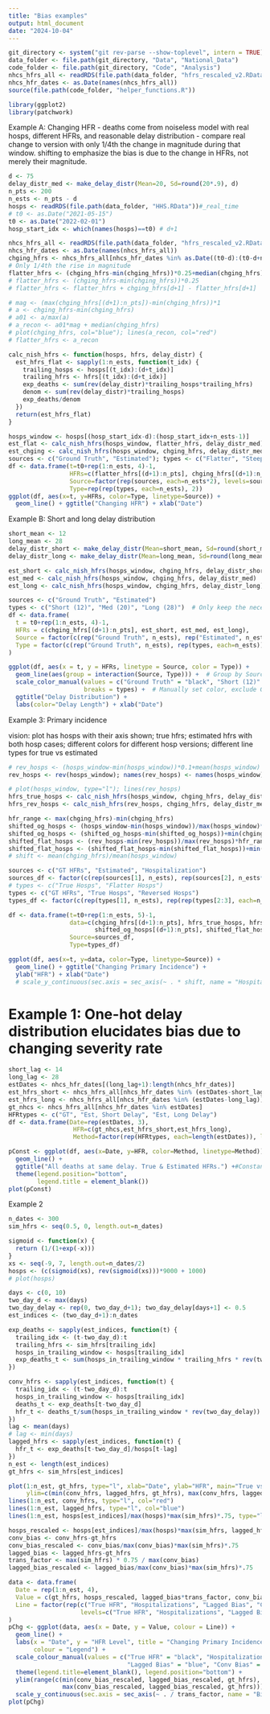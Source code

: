 ```yaml
---
title: "Bias examples"
output: html_document
date: "2024-10-04"
---
```


```r
git_directory <- system("git rev-parse --show-toplevel", intern = TRUE)
data_folder <- file.path(git_directory, "Data", "National_Data")
code_folder <- file.path(git_directory, "Code", "Analysis")
nhcs_hfrs_all <- readRDS(file.path(data_folder, "hfrs_rescaled_v2.RData"))
nhcs_hfr_dates <- as.Date(names(nhcs_hfrs_all))
source(file.path(code_folder, "helper_functions.R"))

library(ggplot2)
library(patchwork)
```


Example A: Changing HFR
- deaths come from noiseless model with real hosps, different HFRs, and reasonable delay distribution
- compare real change to version with only 1/4th the change in magnitude during that window. shifting to emphasize the bias is due to the change in HFRs, not merely their magnitude.

```r
d <- 75
delay_distr_med <- make_delay_distr(Mean=20, Sd=round(20*.9), d)
n_pts <- 200
n_ests <- n_pts - d
hosps <- readRDS(file.path(data_folder, "HHS.RData"))#_real_time
# t0 <- as.Date("2021-05-15")
t0 <- as.Date("2022-02-01")
hosp_start_idx <- which(names(hosps)==t0) # d+1

nhcs_hfrs_all <- readRDS(file.path(data_folder, "hfrs_rescaled_v2.RData"))
nhcs_hfr_dates <- as.Date(names(nhcs_hfrs_all))
chging_hfrs <- nhcs_hfrs_all[nhcs_hfr_dates %in% as.Date((t0-d):(t0-d+n_pts-1))]
# Only 1/4th the rise in magnitude
flatter_hfrs <- (chging_hfrs-min(chging_hfrs))*0.25+median(chging_hfrs)
# flatter_hfrs <- (chging_hfrs-min(chging_hfrs))*0.25
# flatter_hfrs <- flatter_hfrs + chging_hfrs[d+1] - flatter_hfrs[d+1]

# mag <- (max(chging_hfrs[(d+1):n_pts])-min(chging_hfrs))*1
# a <- chging_hfrs-min(chging_hfrs)
# a01 <- a/max(a)
# a_recon <- a01*mag + median(chging_hfrs)
# plot(chging_hfrs, col="blue"); lines(a_recon, col="red")
# flatter_hfrs <- a_recon

calc_nish_hfrs <- function(hosps, hfrs, delay_distr) {
  est_hfrs_flat <- sapply(1:n_ests, function(t_idx) {
    trailing_hosps <- hosps[(t_idx):(d+t_idx)]
    trailing_hfrs <- hfrs[(t_idx):(d+t_idx)]
    exp_deaths <- sum(rev(delay_distr)*trailing_hosps*trailing_hfrs)
    denom <- sum(rev(delay_distr)*trailing_hosps)
    exp_deaths/denom
  })
  return(est_hfrs_flat)
}

hosps_window <- hosps[(hosp_start_idx-d):(hosp_start_idx+n_ests-1)]
est_flat <- calc_nish_hfrs(hosps_window, flatter_hfrs, delay_distr_med)
est_chging <- calc_nish_hfrs(hosps_window, chging_hfrs, delay_distr_med)
sources <- c("Ground Truth", "Estimated"); types <- c("Flatter", "Steeper")
df <- data.frame(t=t0+rep(1:n_ests, 4)-1,
                 HFRs=c(flatter_hfrs[(d+1):n_pts], chging_hfrs[(d+1):n_pts], est_flat, est_chging),
                 Source=factor(rep(sources, each=n_ests*2), levels=sources),
                 Type=rep(rep(types, each=n_ests), 2))
ggplot(df, aes(x=t, y=HFRs, color=Type, linetype=Source)) +
  geom_line() + ggtitle("Changing HFR") + xlab("Date")


```


Example B: Short and long delay distribution

```r
short_mean <- 12
long_mean <- 28
delay_distr_short <- make_delay_distr(Mean=short_mean, Sd=round(short_mean*.9), d)
delay_distr_long <- make_delay_distr(Mean=long_mean, Sd=round(long_mean*.9), d)

est_short <- calc_nish_hfrs(hosps_window, chging_hfrs, delay_distr_short)
est_med <- calc_nish_hfrs(hosps_window, chging_hfrs, delay_distr_med)
est_long <- calc_nish_hfrs(hosps_window, chging_hfrs, delay_distr_long)

sources <- c("Ground Truth", "Estimated")
types <- c("Short (12)", "Med (20)", "Long (28)")  # Only keep the necessary types
df <- data.frame(
  t = t0+rep(1:n_ests, 4)-1,
  HFRs = c(chging_hfrs[(d+1):n_pts], est_short, est_med, est_long),
  Source = factor(c(rep("Ground Truth", n_ests), rep("Estimated", n_ests*3)), levels = sources),
  Type = factor(c(rep("Ground Truth", n_ests), rep(types, each=n_ests)), levels = c("Ground Truth", types))  # Keep Ground Truth in Type for plotting but handle later
)

ggplot(df, aes(x = t, y = HFRs, linetype = Source, color = Type)) +
  geom_line(aes(group = interaction(Source, Type))) +  # Group by Source and Type
  scale_color_manual(values = c("Ground Truth" = "black", "Short (12)" = "red2", "Med (20)" = "green3", "Long (28)" = "blue"),
                     breaks = types) +  # Manually set color, exclude Ground Truth from legend
  ggtitle("Delay Distribution") +
  labs(color="Delay Length") + xlab("Date")
```


Example 3: Primary incidence

vision: plot has hosps with their axis shown; true hfrs; estimated hfrs with both hosp cases; different colors for different hosp versions; different line types for true vs estimated


```r
# rev_hosps <- (hosps_window-min(hosps_window))*0.1+mean(hosps_window)
rev_hosps <- rev(hosps_window); names(rev_hosps) <- names(hosps_window)

# plot(hosps_window, type="l"); lines(rev_hosps)
hfrs_true_hosps <- calc_nish_hfrs(hosps_window, chging_hfrs, delay_distr_med)
hfrs_rev_hosps <- calc_nish_hfrs(rev_hosps, chging_hfrs, delay_distr_med)

hfr_range <- max(chging_hfrs)-min(chging_hfrs)
shifted_og_hosps <- (hosps_window-min(hosps_window))/max(hosps_window)*hfr_range
shifted_og_hosps <- (shifted_og_hosps-min(shifted_og_hosps))+min(chging_hfrs)
shifted_flat_hosps <- (rev_hosps-min(rev_hosps))/max(rev_hosps)*hfr_range
shifted_flat_hosps <- (shifted_flat_hosps-min(shifted_flat_hosps))+min(chging_hfrs)
# shift <- mean(chging_hfrs)/mean(hosps_window)

sources <- c("GT HFRs", "Estimated", "Hospitalization")
sources_df <- factor(c(rep(sources[1], n_ests), rep(sources[2], n_ests*2), rep(sources[3], n_ests*2)), levels=sources)
# types <- c("True Hosps", "Flatter Hosps")
types <- c("GT HFRs", "True Hosps", "Reversed Hosps")
types_df <- factor(c(rep(types[1], n_ests), rep(rep(types[2:3], each=n_ests),2)), levels=types)

df <- data.frame(t=t0+rep(1:n_ests, 5)-1,
                 data=c(chging_hfrs[(d+1):n_pts], hfrs_true_hosps, hfrs_rev_hosps, 
                        shifted_og_hosps[(d+1):n_pts], shifted_flat_hosps[(d+1):n_pts]),
                 Source=sources_df,
                 Type=types_df)

ggplot(df, aes(x=t, y=data, color=Type, linetype=Source)) +
  geom_line() + ggtitle("Changing Primary Incidence") +
  ylab("HFR") + xlab("Date")
  # scale_y_continuous(sec.axis = sec_axis(~ . * shift, name = "Hospitalizations"))

```


###########

# Example 1: One-hot delay distribution elucidates bias due to changing severity rate

```r
short_lag <- 14
long_lag <- 28
estDates <- nhcs_hfr_dates[(long_lag+1):length(nhcs_hfr_dates)]
est_hfrs_short <- nhcs_hfrs_all[nhcs_hfr_dates %in% (estDates-short_lag)]
est_hfrs_long <- nhcs_hfrs_all[nhcs_hfr_dates %in% (estDates-long_lag)]
gt_nhcs <- nhcs_hfrs_all[nhcs_hfr_dates %in% estDates]
HFRtypes <- c("GT", "Est, Short Delay", "Est, Long Delay")
df <- data.frame(Date=rep(estDates, 3),
                  HFR=c(gt_nhcs,est_hfrs_short,est_hfrs_long),
                  Method=factor(rep(HFRtypes, each=length(estDates)), levels=HFRtypes))

pConst <- ggplot(df, aes(x=Date, y=HFR, color=Method, linetype=Method)) + 
  geom_line() + 
  ggtitle("All deaths at same delay. True & Estimated HFRs.") +#Constant Primary Incidence. 
  theme(legend.position="bottom",
        legend.title = element_blank())
plot(pConst)

```
Example 2

```r
n_dates <- 300
sim_hfrs <- seq(0.5, 0, length.out=n_dates)

sigmoid <- function(x) {
  return (1/(1+exp(-x)))
}
xs <- seq(-9, 7, length.out=n_dates/2)
hosps <- (c(sigmoid(xs), rev(sigmoid(xs)))*9000 + 1000)
# plot(hosps)

days <- c(0, 10)
two_day_d <- max(days)
two_day_delay <- rep(0, two_day_d+1); two_day_delay[days+1] <- 0.5
est_indices <- (two_day_d+1):n_dates

exp_deaths <- sapply(est_indices, function(t) {
  trailing_idx <- (t-two_day_d):t
  trailing_hfrs <- sim_hfrs[trailing_idx]
  hosps_in_trailing_window <- hosps[trailing_idx]
  exp_deaths_t <- sum(hosps_in_trailing_window * trailing_hfrs * rev(two_day_delay))
})

conv_hfrs <- sapply(est_indices, function(t) {
  trailing_idx <- (t-two_day_d):t
  hosps_in_trailing_window <- hosps[trailing_idx]
  deaths_t <- exp_deaths[t-two_day_d]
  hfr_t <- deaths_t/sum(hosps_in_trailing_window * rev(two_day_delay))
})
lag <- mean(days)
# lag <- min(days)
lagged_hfrs <- sapply(est_indices, function(t) {
  hfr_t <- exp_deaths[t-two_day_d]/hosps[t-lag]
})
n_est <- length(est_indices)
gt_hfrs <- sim_hfrs[est_indices]

plot(1:n_est, gt_hfrs, type="l", xlab="Date", ylab="HFR", main="True vs Est HFR", 
     ylim=c(min(conv_hfrs, lagged_hfrs, gt_hfrs), max(conv_hfrs, lagged_hfrs, gt_hfrs)))
lines(1:n_est, conv_hfrs, type="l", col="red")
lines(1:n_est, lagged_hfrs, type="l", col="blue")
lines(1:n_est, hosps[est_indices]/max(hosps)*max(sim_hfrs)*.75, type="l", col="green")
```


```r
hosps_rescaled <- hosps[est_indices]/max(hosps)*max(sim_hfrs, lagged_hfrs, conv_hfrs)*1.5 #0.75
conv_bias <- conv_hfrs-gt_hfrs
conv_bias_rescaled <- conv_bias/max(conv_bias)*max(sim_hfrs)*.75
lagged_bias <- lagged_hfrs-gt_hfrs
trans_factor <- max(sim_hfrs) * 0.75 / max(conv_bias)
lagged_bias_rescaled <- lagged_bias/max(conv_bias)*max(sim_hfrs)*.75

data <- data.frame(
  Date = rep(1:n_est, 4),
  Value = c(gt_hfrs, hosps_rescaled, lagged_bias*trans_factor, conv_bias*trans_factor),
  Line = factor(rep(c("True HFR", "Hospitalizations", "Lagged Bias", "Conv Bias"), each=n_est), 
                    levels=c("True HFR", "Hospitalizations", "Lagged Bias", "Conv Bias"))
)
pChg <- ggplot(data, aes(x = Date, y = Value, colour = Line)) +
  geom_line() +
  labs(x = "Date", y = "HFR Level", title = "Changing Primary Incidence. True HFR and Estimation Bias.",
       colour = "Legend") +
  scale_colour_manual(values = c("True HFR" = "black", "Hospitalizations" = "green", 
                                 "Lagged Bias" = "blue", "Conv Bias" = "red")) +
  theme(legend.title=element_blank(), legend.position="bottom") +
  ylim(range(c(min(conv_bias_rescaled, lagged_bias_rescaled, gt_hfrs), 
               max(conv_bias_rescaled, lagged_bias_rescaled, gt_hfrs)))) +
  scale_y_continuous(sec.axis = sec_axis(~ . / trans_factor, name = "Bias Level"))
plot(pChg)
```


